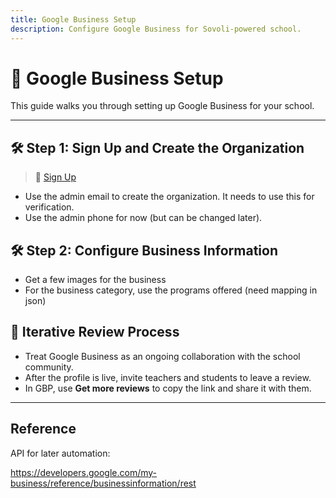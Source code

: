 ---
title: Google Business Setup
description: Configure Google Business for Sovoli-powered school.
---

# 📧 Google Business Setup

This guide walks you through setting up Google Business for your school.

---

## 🛠️ Step 1: Sign Up and Create the Organization

> 🔗 [Sign Up](https://www.google.com/business/)

- Use the admin email to create the organization. It needs to use this for verification.
- Use the admin phone for now (but can be changed later).

## 🛠️ Step 2: Configure Business Information

- Get a few images for the business
- For the business category, use the programs offered (need mapping in json)

## 🔄 Iterative Review Process

- Treat Google Business as an ongoing collaboration with the school community.
- After the profile is live, invite teachers and students to leave a review.
- In GBP, use **Get more reviews** to copy the link and share it with them.

---

## Reference

API for later automation:

https://developers.google.com/my-business/reference/businessinformation/rest